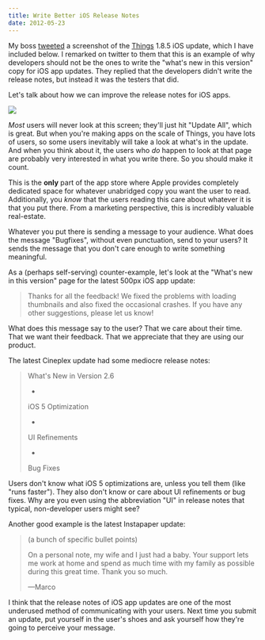 ```yaml
---
title: Write Better iOS Release Notes
date: 2012-05-23
---
```



My boss [tweeted](https://twitter.com/oleggutsol/status/205413845114691584) a screenshot of the [Things](http://culturedcode.com/things/) 1.8.5 iOS update, which I have included below. I remarked on twitter to them that this is an example of why developers should not be the ones to write the "what's new in this version" copy for iOS app updates. They replied that the developers didn't write the release notes, but instead it was the testers that did.

Let's talk about how we can improve the release notes for iOS apps.



![](3166C2DA16E943E78DF92507D5FB1012.jpg)

_Most_ users will never look at this screen; they'll just hit "Update All", which is great. But when you're making apps on the scale of Things, you have lots of users, so some users inevitably will take a look at what's in the update. And when you think about it, the users who _do_ happen to look at that page are probably very interested in what you write there. So you should make it count.

This is the **only** part of the app store where Apple provides completely dedicated space for whatever unabridged copy you want the user to read. Additionally, you _know_ that the users reading this care about whatever it is that you put there. From a marketing perspective, this is incredibly valuable real-estate.

Whatever you put there is sending a message to your audience. What does the message "Bugfixes", without even punctuation, send to your users? It sends the message that you don't care enough to write something meaningful.

As a (perhaps self-serving) counter-example, let's look at the "What's new in this version" page for the latest 500px iOS app update:

> Thanks for all the feedback! We fixed the problems with loading thumbnails and also fixed the occasional crashes. If you have any other suggestions, please let us know!

What does this message say to the user? That we care about their time. That we want their feedback. That we appreciate that they are using our product.

The latest Cineplex update had some mediocre release notes:

> What's New in Version 2.6
> 
> - 
> 
> iOS 5 Optimization
> 
> - 
> 
> UI Refinements
> 
> - 
> 
> Bug Fixes

Users don't know what iOS 5 optimizations are, unless you tell them (like "runs faster"). They also don't know or care about UI refinements or bug fixes. Why are you even using the abbreviation "UI" in release notes that typical, non-developer users might see?

Another good example is the latest Instapaper update:

> (a bunch of specific bullet points)
> 
> On a personal note, my wife and I just had a baby. Your support lets me work at home and spend as much time with my family as possible during this great time. Thank you so much.
> 
> —Marco

I think that the release notes of iOS app updates are one of the most underused method of communicating with your users. Next time you submit an update, put yourself in the user's shoes and ask yourself how they're going to perceive your message.


  